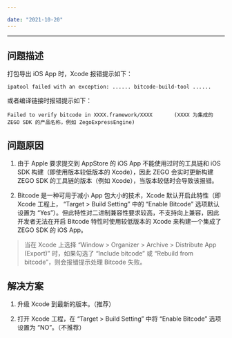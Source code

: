 ```yaml
---

date: "2021-10-20"
---
```


<Title>打包 iOS 时 Xcode 报错提示 Bitcode 版本不兼容？</Title>



- - -

## 问题描述

打包导出 iOS App 时，Xcode 报错提示如下：

```
ipatool failed with an exception: ...... bitcode-build-tool ......
```

或者编译链接时报错提示如下：

```
Failed to verify bitcode in XXXX.framework/XXXX       (XXXX 为集成的 ZEGO SDK 的产品名称，例如 ZegoExpressEngine)
```

## 问题原因

1. 由于 Apple 要求提交到 AppStore 的 iOS App 不能使用过时的工具链和 iOS SDK 构建（即使用版本较低版本的 Xcode），因此 ZEGO 会实时更新构建 ZEGO SDK 的工具链的版本（例如 Xcode），当版本较低时会导致该报错。

2. Bitcode 是一种可用于减小 App 包大小的技术，Xcode 默认开启此特性（即 Xcode 工程上， “Target > Build Setting” 中的 “Enable Bitcode” 选项默认设置为 “Yes”）。但此特性对二进制兼容性要求较高，不支持向上兼容，因此开发者无法在开启 Bitcode 特性时使用较低版本的 Xcode 来构建一个集成了 ZEGO SDK 的 iOS App。


> 当在 Xcode 上选择 “Window > Organizer > Archive > Distribute App (Export)” 时，如果勾选了 “Include bitcode” 或 “Rebuild from bitcode”，则会报错提示处理 Bitcode 失败。  
 



## 解决方案

1. 升级 Xcode 到最新的版本。（推荐）

2. 打开 Xcode 工程，在 “Target > Build Setting” 中将 “Enable Bitcode” 选项设置为 “NO”。（不推荐）

